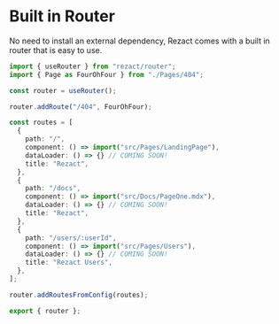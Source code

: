 # Built in Router

No need to install an external dependency, Rezact comes with a built in router that is easy to use.

```typescript
import { useRouter } from "rezact/router";
import { Page as FourOhFour } from "./Pages/404";

const router = useRouter();

router.addRoute("/404", FourOhFour);

const routes = [
  {
    path: "/",
    component: () => import("src/Pages/LandingPage"),
    dataLoader: () => {} // COMING SOON!
    title: "Rezact",
  },
  {
    path: "/docs",
    component: () => import("src/Docs/PageOne.mdx"),
    dataLoader: () => {} // COMING SOON!
    title: "Rezact",
  },
  {
    path: "/users/:userId",
    component: () => import("src/Pages/Users"),
    dataLoader: () => {} // COMING SOON!
    title: "Rezact Users",
  },
];

router.addRoutesFromConfig(routes);

export { router };
```
